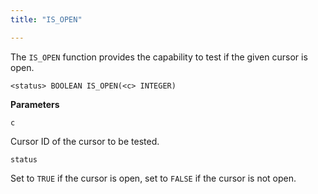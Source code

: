```yaml
---
title: "IS_OPEN"

---
```


The `IS_OPEN` function provides the capability to test if the given cursor is open.

```text
<status> BOOLEAN IS_OPEN(<c> INTEGER)
```

**Parameters**

`c`

 Cursor ID of the cursor to be tested.

`status`

 Set to `TRUE` if the cursor is open, set to `FALSE` if the cursor is not open.
